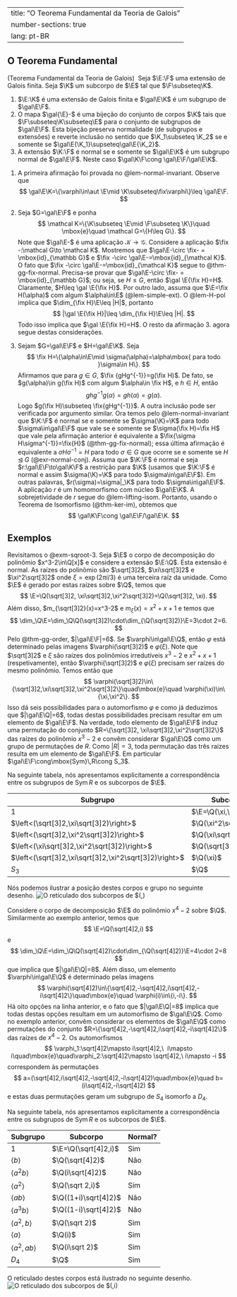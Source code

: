 
---
title: "O Teorema Fundamental da Teoria de Galois"
number-sections: true
lang: pt-BR
---

## O Teorema Fundamental

:::{#thm-fundamental-galois}
(Teorema Fundamental da Teoria de Galois) 
Seja $\E:\F$ uma extensão de Galois finita. Seja $\K$ um subcorpo de $\E$ tal que $\F\subseteq\K$.

1. $\E:\K$ é uma extensão de Galois finita e $\gal\E\K$ é um subgrupo de $\gal\E\F$.
2. O mapa $\gal{\E}-$ é uma bijeção do conjunto de corpos $\K$ tais que $\F\subseteq\K\subseteq\E$ para o conjunto de subgrupos de $\gal\E\F$. Esta bijeção preserva normalidade (de subgrupos e extensões) e reverte inclusão no sentido que $\K_1\subseteq \K_2$ se e somente se $\gal\E{\K_1}\supseteq\gal\E{\K_2}$.
3. A extensão $\K:\F$ é normal se e somente se $\gal\E\K$ é um subgrupo normal de $\gal\E\F$. Neste caso $\gal\K\F\cong \gal\E\F/\gal\E\K$.
:::

:::{.proof}
1. A primeira afirmação foi provada no @lem-normal-invariant. Observe que 
$$
\gal\E\K=\{\varphi\in\aut \E\mid \K\subseteq\fix\varphi\}\leq \gal\E\F.
$$


2. Seja $G=\gal\E\F$ e ponha
$$
\mathcal K=\{\K\subseteq \E\mid \F\subseteq \K\}\quad \mbox{e}\quad 
\mathcal G=\{H\leq G\}.
$$
Note que $\gal\E-$ é uma aplicação $\mathcal K\to \mathcal G$. Considere a aplicação $\fix -:\mathcal G\to \mathcal K$. Mostremos que $\gal\E-\circ \fix- = \mbox{id}_{\mathbb G}$ e $\fix -\circ \gal\E-=\mbox{id}_{\mathcal K}$.  O fato que $\fix -\circ \gal\E-=\mbox{id}_{\mathcal K}$ segue to @thm-gg-fix-normal. Precisa-se provar que $\gal\E-\circ \fix- = \mbox{id}_{\mathbb G}$; ou seja, se $H\leq G$, então $\gal \E{\fix H}=H$. Claramente, $H\leq \gal \E{\fix H}$. Por outro lado, assuma que $\E=\fix H(\alpha)$ com algum $\alpha\in\E$ (@lem-simple-ext). O @lem-H-pol implica que $\dim_{\fix H}\E\leq |H|$, portanto
$$
|\gal \E{\fix H}|\leq \dim_{\fix H}\E\leq |H|.
$$ 
Todo isso implica que $\gal \E{\fix H}=H$. O resto da afirmação 3. agora segue destas considerações.
3. Sejam $G=\gal\E\F$ e $H=\gal\E\K$. Seja 
$$
\fix H=\{\alpha\in\E\mid \sigma(\alpha)=\alpha\mbox{ para todo }\sigma\in H\}.
$$
Afirmamos que para $g\in G$, $\fix {gHg^{-1}}=g(\fix H)$. De fato, se $g(\alpha)\in g(\fix H)$ com algum $\alpha\in \fix H$, e $h\in H$, então 
$$
ghg^{-1}g(\alpha)=gh(\alpha)=g(\alpha).
$$
Logo $g(\fix H)\subseteq \fix{gHg^{-1}}$. A outra inclusão pode ser verificada por argumento similar. Ora temos pelo @lem-normal-invariant que $\K:\F$ 
é normal se e somente se $\sigma(\K)=\K$ para todo $\sigma\in\gal\E\F$ que vale se e somente se $\sigma(\fix H)=\fix H$ que vale pela afirmação anterior é equivalente a $\fix{\sigma H\sigma^{-1}}=\fix{H}$ (@thm-gg-fix-normal); essa última afirmação é equivalente a $\sigma H\sigma^{-1}=H$ para todo $\sigma\in G$ que ocorre se e somente se $H\unlhd G$ (@exr-normal-conj). Assuma que $\K:\F$ é normal e seja $r:\gal\E\F\to\gal\K\F$ a restrição para $\K$ (usamos que $\K:\F$ é normal e assim $\sigma(\K)=\K$ para todo $\sigma\in\gal\E\F$). Em outras palavras, $r(\sigma)=\sigma|_\K$ para todo $\sigma\in\gal\E\F$. A aplicação $r$ é um homomorfismo com núcleo $\gal\E\K$. A sobrejetividade de $r$ segue do @lem-lifting-isom. 
Portanto, usando o Teorema de Isomorfismo (@thm-ker-im), obtemos que
$$ 
\gal\K\F\cong \gal\E\F/\gal\E\K.
$$
:::

## Exemplos

:::{#exm-tfg1}
Revisitamos o @exm-sqroot-3.
Seja $\E$ o corpo de decomposição do polinômio $x^3-2\in\Q[x]$ e considere a extensão $\E:\Q$. Esta extensão é normal. As raízes do polinômio são $\sqrt[3]2$, $\xi\sqrt[3]2$ e $\xi^2\sqrt[3]2$ onde $\xi=\exp(2\pi i/3)$ é uma terceira raíz da unidade. Como $\E$ é gerado por estas raízes sobre $\Q$, temos que
$$
\E=\Q(\sqrt[3]2, \xi\sqrt[3]2,\xi^2\sqrt[3]2)=\Q(\sqrt[3]2, \xi).
$$
Além disso, $m_{\sqrt[3]2}(x)=x^3-2$ e $m_{\xi}(x)=x^2+x+1$ e temos que
$$
\dim_\Q\E=\dim_\Q\Q(\sqrt[3]2)\cdot\dim_{\Q(\sqrt[3]2)}\E=3\cdot 2=6.
$$
Pelo @thm-gg-order, $|\gal\E\F|=6$.
Se $\varphi\in\gal\E\Q$, então $\varphi$ está determinado pelas imagens $\varphi(\sqrt[3]2)$ e $\varphi(\xi)$. Note que $\sqrt[3]2$ e $\xi$ são raízes dos polinômios irredutíveis $x^3-2$ e $x^2+x+1$ (respetivamente), então $\varphi(\sqrt[3]2)$ e $\varphi(\xi)$ precisam ser raízes do  mesmo polinômio. Temos então que
$$
\varphi(\sqrt[3]2)\in\{\sqrt[3]2,\xi\sqrt[3]2,\xi^2\sqrt[3]2\}\quad\mbox{e}\quad \varphi(\xi)\in\{\xi,\xi^2\}.
$$
Isso dá seis possibilidades para o automorfismo $\varphi$ e como já deduzimos que $|\gal\E\Q|=6$, todas destas possibilidades precisam resultar em um elemento de $\gal\E\F$. Na verdade, todo elemento de $\gal\E\F$ induz uma permutação do conjunto $R=\{\sqrt[3]2, \xi\sqrt[3]2,\xi^2\sqrt[3]2\}$ das raízes do polinômio $x^3-2$ e convêm considerar $\gal\E\Q$ como um grupo de permutações de $R$. Como $|R|=3$, toda permutação das três raízes resulta em um elemento de $\gal\E\F$. Em particular $\gal\E\F\cong\mbox{Sym}\,R\cong S_3$.

Na seguinte tabela, nós apresentamos explicitamente a correspondência entre os subgrupos de $\mbox{Sym}\,R$ e os subcorpos de $\E$.

| Subgrupo                                                   | Subcorpo                 | Normal? | 
| ---------------------------------------------------------- | ------------------------ | -----   | 
| $1$                                                        | $\E=\Q(\xi,\sqrt[3]2)$   | Sim     |
| $\left<(\sqrt[3]2,\xi\sqrt[3]2)\right>$                    | $\Q(\xi^2\sqrt[3]2)$     | Não     |  
| $\left<(\sqrt[3]2,\xi^2\sqrt[3]2)\right>$                  | $\Q(\xi\sqrt[3]2)$       | Não     |          
| $\left<(\xi\sqrt[3]2,\xi^2\sqrt[3]2)\right>$               | $\Q(\sqrt[3]2)$          | Não     |            
| $\left<(\sqrt[3]2,\xi\sqrt[3]2,\xi^2\sqrt[3]2)\right>$     | $\Q(\xi)$                | Sim     | 
| $S_3$                                                      | $\Q$                     | Sim     |

Nós podemos ilustrar a posição destes corpos e grupo no seguinte desenho.
![O reticulado dos subcorpos de $\Q(\sqrt[3]2,\xi)](lattice_s3.png)
:::

:::{#exm-tfg2}
Considere o corpo de decomposição $\E$ do polinômio $x^4-2$ sobre $\Q$. Similarmente ao exemplo anterior, temos que
$$
\E=\Q(\sqrt[4]2,i)
$$
e
$$
\dim_\Q\E=\dim_\Q\Q(\sqrt[4]2)\cdot\dim_{\Q(\sqrt[4]2)}\E=4\cdot 2=8
$$
que implica que $|\gal\E\Q|=8$. Além disso, um elemento $\varphi\in\gal\E\Q$ é determinado pelas imagens
$$
\varphi(\sqrt[4]2)\in\{\sqrt[4]2,-\sqrt[4]2,i\sqrt[4]2,-i\sqrt[4]2\}\quad\mbox{e}\quad
\varphi(i)\in\{i,-i\}.
$$
Há oito opções na linha anterior, e o fato que $|\gal\E\Q|=8$ implica que todas destas opções resultam em um automorfismo de $\gal\E\Q$. Como no exemplo anterior, convêm considerar os elementos de $\gal\E\Q$ como permutações do conjunto $R=\{\sqrt[4]2,-\sqrt[4]2,i\sqrt[4]2,-i\sqrt[4]2\}$ das raízes de $x^4-2$. Os automorfismos
$$
\varphi_1:\sqrt[4]2\mapsto i\sqrt[4]2,\  i\mapsto i\quad\mbox{e}\quad\varphi_2:\sqrt[4]2\mapsto \sqrt[4]2,\ i\mapsto -i
$$
correspondem às permutações
$$
a=(\sqrt[4]2,i\sqrt[4]2,-\sqrt[4]2,-i\sqrt[4]2)\quad\mbox{e}\quad b=(i\sqrt[4]2,-i\sqrt[4]2)
$$
e estas duas permutações geram um subgrupo de $S_4$ isomorfo a $D_4$.

Na seguinte tabela, nós apresentamos explicitamente a correspondência entre os subgrupos de $\mbox{Sym}\,R$ e os subcorpos de $\E$.

| Subgrupo              | Subcorpo               | Normal? | 
| --------------------- | ---------------------- | -----   | 
| $1$                   | $\E=\Q(\sqrt[4]2,i)$   | Sim     |
| $\left<b\right>$      | $\Q(\sqrt[4]2)$        | Não     |  
| $\left<a^2b\right>$   | $\Q(i\sqrt[4]2)$       | Não     |          
| $\left<a^2\right>$    | $\Q(\sqrt 2,i)$        | Sim     |            
| $\left<ab\right>$     | $\Q((1+i)\sqrt[4]2)$   | Não     | 
| $\left<a^3b\right>$   | $\Q((1-i)\sqrt[4]2)$   | Não     |  
| $\left<a^2,b\right>$  | $\Q(\sqrt 2)$          | Sim     |          
| $\left<a\right>$      | $\Q(i)$                | Sim     |            
| $\left<a^2,ab\right>$ | $\Q(i\sqrt 2)$         | Sim     | 
| $D_4$                 | $\Q$                   | Sim     |

O reticulado destes corpos está ilustrado no seguinte desenho.
![O reticulado dos subcorpos de $\Q(\sqrt[4]2,i)](lattice_d4.png)

:::